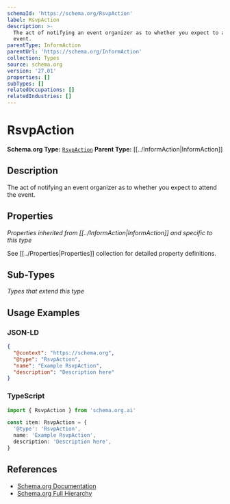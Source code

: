 ```yaml
---
schemaId: 'https://schema.org/RsvpAction'
label: RsvpAction
description: >-
  The act of notifying an event organizer as to whether you expect to attend the
  event.
parentType: InformAction
parentUrl: 'https://schema.org/InformAction'
collection: Types
source: schema.org
version: '27.01'
properties: []
subTypes: []
relatedOccupations: []
relatedIndustries: []
---
```

# RsvpAction

**Schema.org Type:** [`RsvpAction`](https://schema.org/RsvpAction)
**Parent Type:** [[../InformAction|InformAction]]

## Description

The act of notifying an event organizer as to whether you expect to attend the event.

## Properties

*Properties inherited from [[../InformAction|InformAction]] and specific to this type*

See [[../Properties|Properties]] collection for detailed property definitions.

## Sub-Types

*Types that extend this type*

## Usage Examples

### JSON-LD

```json
{
  "@context": "https://schema.org",
  "@type": "RsvpAction",
  "name": "Example RsvpAction",
  "description": "Description here"
}
```

### TypeScript

```typescript
import { RsvpAction } from 'schema.org.ai'

const item: RsvpAction = {
  '@type': 'RsvpAction',
  name: 'Example RsvpAction',
  description: 'Description here',
}
```

## References

- [Schema.org Documentation](https://schema.org/RsvpAction)
- [Schema.org Full Hierarchy](https://schema.org/docs/full.html)
